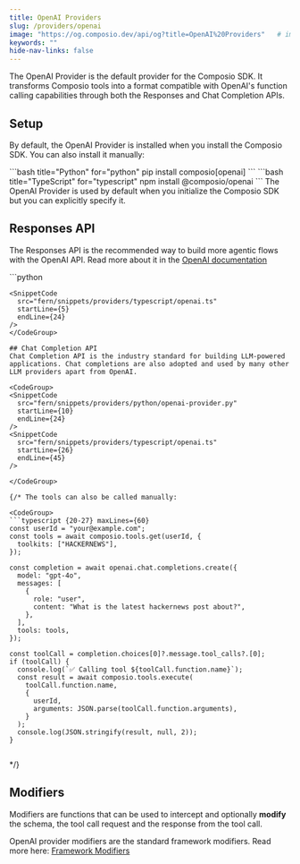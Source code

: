 ```yaml
---
title: OpenAI Providers
slug: /providers/openai
image: "https://og.composio.dev/api/og?title=OpenAI%20Providers"   # image for socials
keywords: ""
hide-nav-links: false
---
```


The OpenAI Provider is the default provider for the Composio SDK. It transforms Composio tools into a format compatible with OpenAI's function calling capabilities through both the Responses and Chat Completion APIs.

## Setup
By default, the OpenAI Provider is installed when you install the Composio SDK. You can also install it manually:

<CodeGroup>
```bash title="Python" for="python"
pip install composio[openai]
```
```bash title="TypeScript" for="typescript"
npm install @composio/openai
```
</CodeGroup>
The OpenAI Provider is used by default when you initialize the Composio SDK but you can explicitly specify it.

<CodeGroup>
<SnippetCode
  src="fern/snippets/providers/python/openai-provider.py"
  startLine={1}
  endLine={8}
/>
<SnippetCode
  src="fern/snippets/providers/typescript/openai.ts"
  startLine={1}
  endLine={7}
/>
</CodeGroup>

## Responses API
The Responses API is the recommended way to build more agentic flows with the OpenAI API. Read more about it in the [OpenAI documentation](https://platform.openai.com/docs/guides/responses-vs-chat-completions)

<CodeGroup>
```python

```
<SnippetCode
  src="fern/snippets/providers/typescript/openai.ts"
  startLine={5}
  endLine={24}
/>
</CodeGroup>

## Chat Completion API
Chat Completion API is the industry standard for building LLM-powered applications. Chat completions are also adopted and used by many other LLM providers apart from OpenAI.

<CodeGroup>
<SnippetCode
  src="fern/snippets/providers/python/openai-provider.py"
  startLine={10}
  endLine={24}
/>
<SnippetCode
  src="fern/snippets/providers/typescript/openai.ts"
  startLine={26}
  endLine={45}
/>

</CodeGroup>

{/* The tools can also be called manually:

<CodeGroup>
```typescript {20-27} maxLines={60}
const userId = "your@example.com";
const tools = await composio.tools.get(userId, {
  toolkits: ["HACKERNEWS"],
});

const completion = await openai.chat.completions.create({
  model: "gpt-4o",
  messages: [
    {
      role: "user",
      content: "What is the latest hackernews post about?",
    },
  ],
  tools: tools,
});

const toolCall = completion.choices[0]?.message.tool_calls?.[0];
if (toolCall) {
  console.log(`✅ Calling tool ${toolCall.function.name}`);
  const result = await composio.tools.execute(
    toolCall.function.name,
    {
      userId,
      arguments: JSON.parse(toolCall.function.arguments),
    }
  );
  console.log(JSON.stringify(result, null, 2));
}
```

```python

```
</CodeGroup> */}

## Modifiers
Modifiers are functions that can be used to intercept and optionally **modify** the schema, the tool call request and the response from the tool call.

OpenAI provider modifiers are the standard framework modifiers.
Read more here: [Framework Modifiers](/docs/modifiers/schema-modifiers)

